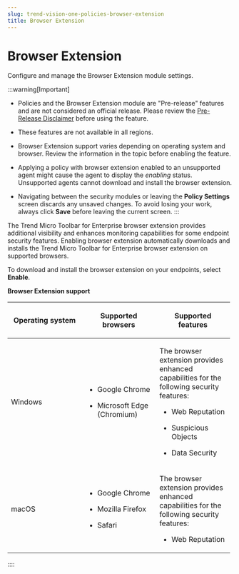 ```yaml
---
slug: trend-vision-one-policies-browser-extension
title: Browser Extension
---
```

# Browser Extension

Configure and manage the Browser Extension module settings.

:::warning[Important]

- Policies and the Browser Extension module are "Pre-release" features and are not considered an official release. Please review the [Pre-Release Disclaimer](pre-release-disclaimer.mdx) before using the feature.

- These features are not available in all regions.

- Browser Extension support varies depending on operating system and browser. Review the information in the topic before enabling the feature.

- Applying a policy with browser extension enabled to an unsupported agent might cause the agent to display the *enabling* status. Unsupported agents cannot download and install the browser extension.

- Navigating between the security modules or leaving the **Policy Settings** screen discards any unsaved changes. To avoid losing your work, always click **Save** before leaving the current screen.
:::

The Trend Micro Toolbar for Enterprise browser extension provides additional visibility and enhances monitoring capabilities for some endpoint security features. Enabling browser extension automatically downloads and installs the Trend Micro Toolbar for Enterprise browser extension on supported browsers.

To download and install the browser extension on your endpoints, select **Enable**.

**Browser Extension support**

<table style="width:99%;">
<colgroup>
<col style="width: 33%" />
<col style="width: 33%" />
<col style="width: 33%" />
</colgroup>
<thead>
<tr>
<th><p>Operating system</p></th>
<th><p>Supported browsers</p></th>
<th><p>Supported features</p></th>
</tr>
</thead>
<tbody>
<tr>
<td><p>Windows</p></td>
<td><ul>
<li><p>Google Chrome</p></li>
<li><p>Microsoft Edge (Chromium)</p></li>
</ul></td>
<td><p>The browser extension provides enhanced capabilities for the following security features:</p>
<ul>
<li><p>Web Reputation</p></li>
<li><p>Suspicious Objects</p></li>
<li><p>Data Security</p></li>
</ul></td>
</tr>
<tr>
<td><p>macOS</p></td>
<td><ul>
<li><p>Google Chrome</p></li>
<li><p>Mozilla Firefox</p></li>
<li><p>Safari</p></li>
</ul></td>
<td><p>The browser extension provides enhanced capabilities for the following security features:</p>
<ul>
<li><p>Web Reputation</p></li>
</ul></td>
</tr>
</tbody>
</table>
::::
